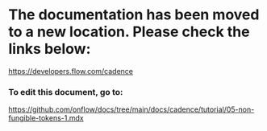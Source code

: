 # The documentation has been moved to a new location. Please check the links below:

https://developers.flow.com/cadence

### To edit this document, go to:

https://github.com/onflow/docs/tree/main/docs/cadence/tutorial/05-non-fungible-tokens-1.mdx

